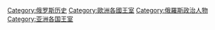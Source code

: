 [[Category:俄罗斯历史|Category:俄罗斯历史]]
[[Category:歐洲各國王室‎|Category:歐洲各國王室‎]]
[[Category:俄羅斯政治人物|Category:俄羅斯政治人物]]
[[Category:亚洲各国王室|Category:亚洲各国王室]]